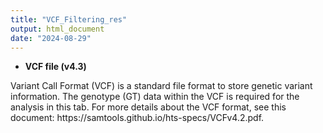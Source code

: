 ```yaml
---
title: "VCF_Filtering_res"
output: html_document
date: "2024-08-29"
---
```


* **VCF file (v4.3)**

Variant Call Format (VCF) is a standard file format to store genetic variant information. The genotype (GT) data within the VCF is required for the analysis in this tab. For more details about the VCF format, see this document: https://samtools.github.io/hts-specs/VCFv4.2.pdf. 
